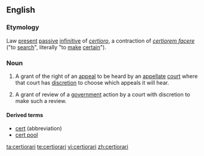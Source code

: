 ==English==
{{wikipedia}}

===Etymology===
Law {{etyl|la}} [[present]] [[passive]] [[infinitive]] of ''[[certioro]]'', a contraction of ''[[certiorem facere]]'' ("to [[search]]", literally "to [[make]] [[certain]]").

===Noun===
{{en-noun|-}}

# {{US|legal}} A grant of the right of an [[appeal]] to be heard by an [[appellate]] [[court]] where that court has [[discretion]] to choose which appeals it will hear.
# {{British|legal}} A grant of review of a [[government]] action by a court with discretion to make such a review.

====Derived terms====
* [[cert]] (abbreviation)
* [[cert pool]]

[[ta:certiorari]]
[[te:certiorari]]
[[vi:certiorari]]
[[zh:certiorari]]